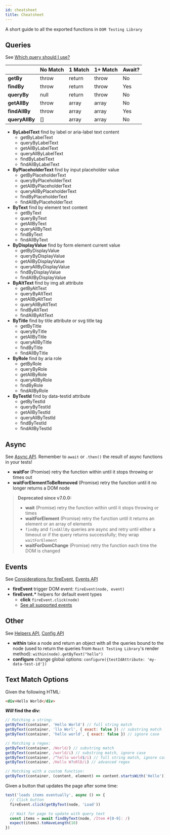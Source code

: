 ```yaml
---
id: cheatsheet
title: Cheatsheet
---
```


A short guide to all the exported functions in `DOM Testing Library`

## Queries

See [Which query should I use?](guide-which-query.mdx)

|                | No Match | 1 Match | 1+ Match | Await? |
| -------------- | -------- | ------- | -------- | ------ |
| **getBy**      | throw    | return  | throw    | No     |
| **findBy**     | throw    | return  | throw    | Yes    |
| **queryBy**    | null     | return  | throw    | No     |
| **getAllBy**   | throw    | array   | array    | No     |
| **findAllBy**  | throw    | array   | array    | Yes    |
| **queryAllBy** | []       | array   | array    | No     |

- **ByLabelText** find by label or aria-label text content
  - getByLabelText
  - queryByLabelText
  - getAllByLabelText
  - queryAllByLabelText
  - findByLabelText
  - findAllByLabelText
- **ByPlaceholderText** find by input placeholder value
  - getByPlaceholderText
  - queryByPlaceholderText
  - getAllByPlaceholderText
  - queryAllByPlaceholderText
  - findByPlaceholderText
  - findAllByPlaceholderText
- **ByText** find by element text content
  - getByText
  - queryByText
  - getAllByText
  - queryAllByText
  - findByText
  - findAllByText
- **ByDisplayValue** find by form element current value
  - getByDisplayValue
  - queryByDisplayValue
  - getAllByDisplayValue
  - queryAllByDisplayValue
  - findByDisplayValue
  - findAllByDisplayValue
- **ByAltText** find by img alt attribute
  - getByAltText
  - queryByAltText
  - getAllByAltText
  - queryAllByAltText
  - findByAltText
  - findAllByAltText
- **ByTitle** find by title attribute or svg title tag
  - getByTitle
  - queryByTitle
  - getAllByTitle
  - queryAllByTitle
  - findByTitle
  - findAllByTitle
- **ByRole** find by aria role
  - getByRole
  - queryByRole
  - getAllByRole
  - queryAllByRole
  - findByRole
  - findAllByRole
- **ByTestId** find by data-testid attribute
  - getByTestId
  - queryByTestId
  - getAllByTestId
  - queryAllByTestId
  - findByTestId
  - findAllByTestId

## Async

See [Async API](dom-testing-library/api-async.mdx). Remember to `await` or
`.then()` the result of async functions in your tests!

- **waitFor** (Promise) retry the function within until it stops throwing or
  times out
- **waitForElementToBeRemoved** (Promise) retry the function until it no longer
  returns a DOM node

> **Deprecated since v7.0.0:**
>
> - **wait** (Promise) retry the function within until it stops throwing or
>   times
> - **waitForElement** (Promise) retry the function until it returns an element
>   or an array of elements
> - `findBy` and `findAllBy` queries are async and retry until either a timeout
>   or if the query returns successfully; they wrap `waitForElement`
> - **waitForDomChange** (Promise) retry the function each time the DOM is
>   changed

## Events

See [Considerations for fireEvent](guide-events.mdx),
[Events API](api-events.mdx)

- **fireEvent** trigger DOM event: `fireEvent(node, event)`
- **fireEvent.\*** helpers for default event types
  - **click** `fireEvent.click(node)`
  - [See all supported events](https://github.com/testing-library/dom-testing-library/blob/master/src/event-map.js)

## Other

See [Helpers API](api-helpers), [Config API](api-configuration.mdx)

- **within** take a node and return an object with all the queries bound to the
  node (used to return the queries from `React Testing Library`'s render
  method): `within(node).getByText("hello")`
- **configure** change global options:
  `configure({testIdAttribute: 'my-data-test-id'})`

## Text Match Options

Given the following HTML:

```html
<div>Hello World</div>
```

**_Will_ find the div:**

```javascript
// Matching a string:
getByText(container, 'Hello World') // full string match
getByText(container, 'llo Worl', { exact: false }) // substring match
getByText(container, 'hello world', { exact: false }) // ignore case

// Matching a regex:
getByText(container, /World/) // substring match
getByText(container, /world/i) // substring match, ignore case
getByText(container, /^hello world$/i) // full string match, ignore case
getByText(container, /Hello W?oRlD/i) // advanced regex

// Matching with a custom function:
getByText(container, (content, element) => content.startsWith('Hello'))
```

Given a button that updates the page after some time:

```jsx
test('loads items eventually', async () => {
  // Click button
  fireEvent.click(getByText(node, 'Load'))

  // Wait for page to update with query text
  const items = await findByText(node, /Item #[0-9]: /)
  expect(items).toHaveLength(10)
})
```
